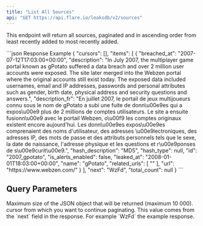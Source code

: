 ```yaml
---
title: "List All Sources"
api: "GET https://api.flare.io/leaksdb/v2/sources"
---
```


This endpoint will return all sources, paginated and in ascending order from least recently added to most recently added.

<ResponseExample>
```json Response Example
{
    "cursors": [],
    "items": [
        {
            "breached_at": "2007-07-12T17:03:00+00:00",
            "description": "In July 2007, the multiplayer game portal known as gPotato suffered a data breach and over 2 million user accounts were exposed. The site later merged into the Webzen portal where the original accounts still exist today. The exposed data included usernames, email and IP addresses, passwords and personal attributes such as gender, birth date, physical address and security questions and answers.",
            "description_fr": "En juillet 2007, le portail de jeux multijoueurs connu sous le nom de gPotato a subi une fuite de donn\u00e9es qui a expos\u00e9 plus de 2 millions de comptes utilisateurs. Le site a ensuite fusionn\u00e9 avec le portail Webzen, o\u00f9 les comptes originaux existent encore aujourd'hui. Les donn\u00e9es expos\u00e9es comprenaient des noms d'utilisateur, des adresses \u00e9lectroniques, des adresses IP, des mots de passe et des attributs personnels tels que le sexe, la date de naissance, l'adresse physique et les questions et r\u00e9ponses de s\u00e9curit\u00e9.",
            "hash_description": "MD5",
            "hash_type": null,
            "id": "2007_gpotato",
            "is_alerts_enabled": false,
            "leaked_at": "2008-01-01T18:03:00+00:00",
            "name": "gPotato",
            "related_urls": [
                ""
            ],
            "url": "https://www.webzen.com/"
        }
    ],
    "next": "WzFd",
    "total_count": null
}
```
</ResponseExample>

## Query Parameters

<ParamField query="size" type="number">
  Maximum size of the JSON object that will be returned (maximum 10 000).
</ParamField>

<ParamField query="from" type="number">
  cursor from which you want to continue paginating.
  This value comes from the `next` field in the response.
  For example `WzFd` the example response.
</ParamField>


